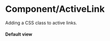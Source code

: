 

<Meta
  title='Design/ActiveLink'
  component={ActiveLink}
  decorators={[withKnobs]}
/>


# Component/ActiveLink
Adding a CSS class to active links.


#### Default view
<Preview>
  <Story name='Default'>
    <ActiveLink href='' />
  </Story>
</Preview>
